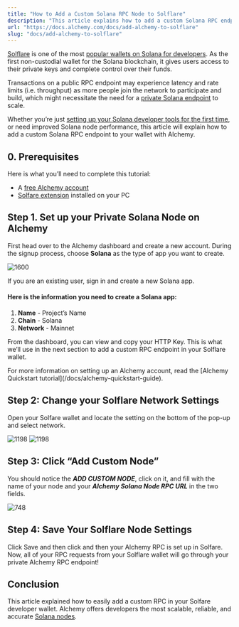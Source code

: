 ```yaml
---
title: "How to Add a Custom Solana RPC Node to Solflare"
description: "This article explains how to add a custom Solana RPC endpoint to your wallet in Alchemy."
url: "https://docs.alchemy.com/docs/add-alchemy-to-solflare"
slug: "docs/add-alchemy-to-solflare"
---
```


[Solflare](https://www.alchemy.com/dapps/solflare) is one of the most [popular wallets on Solana for developers](https://www.alchemy.com/list-of/wallets-on-solana). As the first non-custodial wallet for the Solana blockchain, it gives users access to their private keys and complete control over their funds.

Transactions on a public RPC endpoint may experience latency and rate limits (i.e. throughput) as more people join the network to participate and build, which might necessitate the need for a [private Solana endpoint](https://www.alchemy.com/overviews/solana-rpc) to scale.

Whether you’re just [setting up your Solana developer tools for the first time](/docs/how-to-setup-your-solana-development-environment), or need improved Solana node performance, this article will explain how to add a custom Solana RPC endpoint to your wallet with Alchemy.

## 0. Prerequisites

Here is what you’ll need to complete this tutorial:

* A [free Alchemy account](https://dashboard.alchemy.com/signup/?a=2c36b9f0c8)
* [Solfare extension](https://solflare.com/) installed on your PC

## Step 1. Set up your Private Solana Node on Alchemy

First head over to the Alchemy dashboard and create a new account. During the signup process, choose **Solana** as the type of app you want to create.

![1600](6b5ce32-No_1.png "No 1.png")

If you are an existing user, sign in and create a new Solana app.

#### Here is the information you need to create a Solana app:

1. **Name** - Project’s Name
2. **Chain** - Solana
3. **Network** - Mainnet

From the dashboard, you can view and copy your HTTP Key. This is what we’ll use in the next section to add a custom RPC endpoint in your Solflare wallet.

<Info>
  For more information on setting up an Alchemy account, read the [Alchemy Quickstart tutorial](/docs/alchemy-quickstart-guide).
</Info>

## Step 2: Change your Solflare Network Settings

Open your Solfare wallet and locate the setting on the bottom of the pop-up and select network.

![1198](a472972-No_2.png "No 2.png") ![1198](3e3bb8d-No_3.png "No 3.png")

## Step 3: Click “Add Custom Node”

You should notice the ***ADD CUSTOM NODE***, click on it, and fill with the name of your node and your ***Alchemy Solana Node RPC URL*** in the two fields.

![748](548be74-No_4.png "No 4.png")

## Step 4: Save Your Solflare Node Settings

Click Save and then click and then your Alchemy RPC is set up in Solfare. Now, all of your RPC requests from your Solflare wallet will go through your private Alchemy RPC endpoint!

## Conclusion

This article explained how to easily add a custom RPC in your Solfare developer wallet. Alchemy offers developers the most scalable, reliable, and accurate [Solana nodes](https://www.alchemy.com/overviews/solana-nodes).
